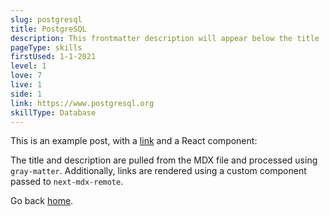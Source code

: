 ```yaml
---
slug: postgresql
title: PostgreSQL
description: This frontmatter description will appear below the title
pageType: skills
firstUsed: 1-1-2021
level: 1
love: 7
live: 1
side: 1
link: https://www.postgresql.org
skillType: Database
---
```


This is an example post, with a [link](https://nextjs.org) and a React component:

The title and description are pulled from the MDX file and processed using `gray-matter`. Additionally, links are rendered using a custom component passed to `next-mdx-remote`.

Go back [home](/).
